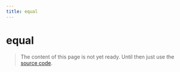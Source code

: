 ```yaml
---
title: equal
---
```


# equal

> The content of this page is not yet ready. Until then just use the [source code](https://github.com/fabian-hiller/valibot/blob/main/library/src/validations/equal/equal.ts).
